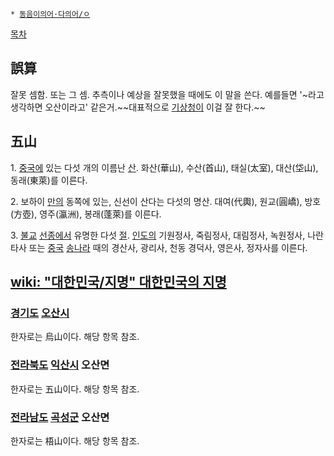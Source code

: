  * [[동음이의어·다의어/ㅇ]]

[[목차]]
== 誤算 ==
잘못 셈함. 또는 그 셈. 추측이나 예상을 잘못했을 때에도 이 말을 쓴다. 예를들면 '~라고 생각하면 오산이라고' 같은거.~~대표적으로 [[기상청]]이 이걸 잘 한다.~~

== 五山 ==
1. [[중국]]에 있는 다섯 개의 이름난 [[산]]. 화산(華山), 수산(首山), 태실(太室), 대산(垈山), 동래(東萊)를 이른다.
 
2. 보하이 [[만]]의 동쪽에 있는, 신선이 산다는 다섯의 명산. 대여(代輿), 원교(圓嶠), 방호(方壺), 영주(瀛洲), 봉래(蓬萊)를 이른다.

3. [[불교]] [[선종]]에서 유명한 다섯 [[절]]. [[인도]]의 기원정사, 죽림정사, 대림정사, 녹원정사, 나란타사 또는 [[중국]] [[송나라]] 때의 경산사, 광리사, 천동 경덕사, 영은사, 정자사를 이른다.

== [[wiki: "대한민국/지명" 대한민국의 지명]] ==
=== [[경기도]] [[오산시]] ===
한자로는 烏山이다. 해당 항목 참조.

=== [[전라북도]] [[익산시]] 오산면 ===
한자로는 五山이다. 해당 항목 참조.

=== [[전라남도]] [[곡성군]] 오산면 ===
한자로는 梧山이다. 해당 항목 참조.
